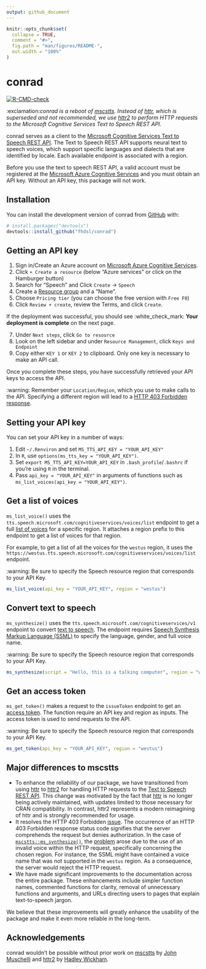 ```yaml
---
output: github_document
---
```


<!-- README.md is generated from README.Rmd. Please edit that file -->

```r
knitr::opts_chunk$set(
  collapse = TRUE,
  comment = "#>",
  fig.path = "man/figures/README-",
  out.width = "100%"
)
```

# conrad

<!-- badges: start -->
[![R-CMD-check](https://github.com/fhdsl/conrad/actions/workflows/R-CMD-check.yaml/badge.svg)](https://github.com/fhdsl/conrad/actions/workflows/R-CMD-check.yaml)
<!-- badges: end -->

:exclamation:*conrad is a reboot of [mscstts](https://github.com/muschellij2/mscstts). Instead of [httr](https://httr.r-lib.org/#status), which is superseded and not recommended, we use [httr2](https://httr2.r-lib.org/) to perform HTTP requests to the Microsoft Cognitive Services Text to Speech REST API.*

conrad serves as a client to the [Microsoft Cognitive Services Text to Speech REST API](https://learn.microsoft.com/en-us/azure/cognitive-services/speech-service/rest-text-to-speech?tabs=streaming). The Text to Speech REST API supports neural text to speech voices, which support specific languages and dialects that are identified by locale. Each available endpoint is associated with a region.

Before you use the text to speech REST API, a valid account must be registered at the [Microsoft Azure Cognitive Services](https://azure.microsoft.com/en-us/free/cognitive-services/) and you must obtain an API key. Without an API key, this package will not work. 

## Installation

You can install the development version of conrad from [GitHub](https://github.com/) with:

``` r
# install.packages("devtools")
devtools::install_github("fhdsl/conrad")
```

## Getting an API key

1. Sign in/Create an Azure account on [Microsoft Azure Cognitive Services](https://azure.microsoft.com/en-us/free/cognitive-services/).
2. Click `+ Create a resource` (below "Azure services" or click on the Hamburger button)
3. Search for "Speech" and Click `Create` -> `Speech`
4. Create a [Resource group](https://learn.microsoft.com/en-us/azure/azure-resource-manager/management/manage-resource-groups-portal#what-is-a-resource-group) and a "Name".
5. Choose `Pricing tier` (you can choose the free version with `Free F0`)
6. Click `Review + create`, review the Terms, and click `Create`.  

If the deployment was successful, you should see :white_check_mark: **Your deployment is complete** on the next page.

7. Under `Next steps`, click `Go to resource`
8. Look on the left sidebar and under `Resource Management`, click `Keys and Endpoint`
9. Copy either `KEY 1` or `KEY 2` to clipboard. Only one key is necessary to make an API call.

Once you complete these steps, you have successfully retrieved your API keys to access the API. 

:warning: Remember your `Location/Region`, which you use to make calls to the API. Specifying a different region will lead to a [HTTP 403 Forbidden response](https://developer.mozilla.org/en-US/docs/Web/HTTP/Status/403).


## Setting your API key

You can set your API key in a number of ways:

1. Edit `~/.Renviron` and set `MS_TTS_API_KEY = "YOUR_API_KEY"`
2. In `R`, use `options(ms_tts_key = "YOUR_API_KEY")`.
3. Set `export MS_TTS_API_KEY=YOUR_API_KEY` in `.bash_profile`/`.bashrc` if you're using `R` in the terminal.
4. Pass `api_key = "YOUR_API_KEY"` in arguments of functions such as `ms_list_voices(api_key = "YOUR_API_KEY")`.


## Get a list of voices

`ms_list_voice()` uses the `tts.speech.microsoft.com/cognitiveservices/voices/list` endpoint to get a full [list of voices](https://learn.microsoft.com/en-us/azure/cognitive-services/speech-service/rest-text-to-speech?tabs=streaming#get-a-list-of-voices) for a specific region. It attaches a region prefix to this endpoint to get a list of voices for that region. 

For example, to get a list of all the voices for the `westus` region, it uses the `https://westus.tts.speech.microsoft.com/cognitiveservices/voices/list` endpoint.

:warning: Be sure to specify the Speech resource region that corresponds to your API Key.


```r
ms_list_voice(api_key = "YOUR_API_KEY", region = "westus")
```


## Convert text to speech

`ms_synthesize()` uses the `tts.speech.microsoft.com/cognitiveservices/v1` endpoint to convert [text to speech](https://learn.microsoft.com/en-us/azure/cognitive-services/speech-service/rest-text-to-speech?tabs=streaming#convert-text-to-speech). The endpoint requires [Speech Synthesis Markup Language (SSML)](https://learn.microsoft.com/en-us/azure/cognitive-services/speech-service/speech-synthesis-markup) to specify the language, gender, and full voice name. 

:warning: Be sure to specify the Speech resource region that corresponds to your API Key.

```r
ms_synthesize(script = "Hello, this is a talking computer", region = "westus")
```


## Get an access token

`ms_get_token()` makes a request to the `issueToken` endpoint to get an [access token](https://learn.microsoft.com/en-us/azure/cognitive-services/speech-service/rest-text-to-speech?tabs=streaming#how-to-get-an-access-token). The function require an API key and region as inputs. The access token is used to send requests to the API. 


:warning: Be sure to specify the Speech resource region that corresponds to your API Key.

```r
ms_get_token(api_key = "YOUR_API_KEY", region = "westus")
```


## Major differences to mscstts

- To enhance the reliability of our package, we have transitioned from using [httr](https://httr.r-lib.org/) to [httr2](https://httr2.r-lib.org/) for handling HTTP requests to the [Text to Speech REST API](https://learn.microsoft.com/en-us/azure/cognitive-services/Speech-Service/rest-text-to-speech?tabs=streaming). This change was motivated by the fact that [httr](https://httr.r-lib.org/#status) is no longer being actively maintained, with updates limited to those necessary for CRAN compatibility. In contrast, httr2 represents a modern reimagining of httr and is strongly recommended for usage.
- It resolves the HTTP 403 Forbidden [issue](https://github.com/muschellij2/mscstts/issues/13). The occurrence of an HTTP 403 Forbidden response status code signifies that the server comprehends the request but denies authorization. In the case of [`mscstts::ms_synthesize()`](https://github.com/muschellij2/mscstts/blob/master/R/ms_synthesize.R), the [problem](https://github.com/muschellij2/mscstts/issues/13) arose due to the use of an invalid voice within the HTTP request, specifically concerning the chosen region. For instance, the SSML might have contained a voice name that was not supported in the `westus` region. As a consequence, the server would reject the HTTP request.
- We have made significant improvements to the documentation across the entire package. These enhancements include simpler function names, commented functions for clarity, removal of unnecessary functions and arguments, and URLs directing users to pages that explain text-to-speech jargon.

We believe that these improvements will greatly enhance the usability of the package and make it even more reliable in the long-term. 

## Acknowledgements

conrad wouldn't be possible without prior work on [mscstts](https://github.com/muschellij2/mscstts) by [John Muschelli](https://github.com/muschellij2) and [httr2](https://github.com/r-lib/httr2) by [Hadley Wickham](https://github.com/hadley).
